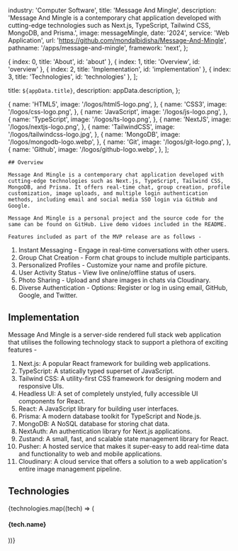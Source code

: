 
  industry: 'Computer Software',
  title: 'Message And Mingle',
  description: 'Message And Mingle is a contemporary chat application developed with cutting-edge technologies such as Next.js, TypeScript, Tailwind CSS, MongoDB, and Prisma.',
  image: messageMingle,
  date: '2024',
  service: 'Web Application',
  url: 'https://github.com/mondalbidisha/Message-And-Mingle',
  pathname: '/apps/message-and-mingle',
  framework: 'next',
};

  { index: 0, title: 'About', id: 'about' },
  { index: 1, title: 'Overview', id: 'overview' },
  { index: 2, title: 'Implementation', id: 'implementation' },
  { index: 3, title: 'Technologies', id: 'technologies' },
];

  title: `${appData.title}`,
  description: appData.description,
};

  {
    name: 'HTML5',
    image: '/logos/html5-logo.png',
  },
  {
    name: 'CSS3',
    image: '/logos/css-logo.png',
  },
  {
    name: 'JavaScript',
    image: '/logos/js-logo.png',
  },
  {
    name: 'TypeScript',
    image: '/logos/ts-logo.png',
  },
  {
    name: 'NextJS',
    image: '/logos/nextjs-logo.png',
  },
  {
    name: 'TailwindCSS',
    image: '/logos/tailwindcss-logo.jpg',
  },
  {
    name: 'MongoDB',
    image: '/logos/mongodb-logo.webp',
  },
  {
    name: 'Git',
    image: '/logos/git-logo.png',
  },
  {
    name: 'Github',
    image: '/logos/github-logo.webp',
  },
];

<Container>

<Border className="my-8" />

  <Section id="overview">

    ## Overview

    Message And Mingle is a contemporary chat application developed with cutting-edge technologies such as Next.js, TypeScript, Tailwind CSS, MongoDB, and Prisma. It offers real-time chat, group creation, profile customization, image uploads, and multiple login authentication methods, including email and social media SSO login via GitHub and Google.
    
    Message And Mingle is a personal project and the source code for the same can be found on GitHub. Live demo vidoes included in the README.
    
    Features included as part of the MVP release are as follows -

   1. Instant Messaging - Engage in real-time conversations with other users.
   2. Group Chat Creation - Form chat groups to include multiple participants.
   3. Personalized Profiles - Customize your name and profile picture.
   4. User Activity Status - View live online/offline status of users.
   5. Photo Sharing - Upload and share images in chats via Cloudinary.
   6. Diverse Authentication - Options: Register or log in using email, GitHub, Google, and Twitter.

  </Section>

<Border className="my-8" />

<Section id="implementation">

## Implementation

  Message And Mingle is a server-side rendered full stack web application that utilises the following technology stack to support a plethora of exciting features -

  1. Next.js: A popular React framework for building web applications.
  2. TypeScript: A statically typed superset of JavaScript.
  3. Tailwind CSS: A utility-first CSS framework for designing modern and responsive UIs.
  4. Headless UI: A set of completely unstyled, fully accessible UI components for React.
  5. React: A JavaScript library for building user interfaces.
  6. Prisma: A modern database toolkit for TypeScript and Node.js.
  7. MongoDB: A NoSQL database for storing chat data.
  8. NextAuth: An authentication library for Next.js applications.
  9. Zustand: A small, fast, and scalable state management library for React.
  10. Pusher: A hosted service that makes it super-easy to add real-time data and functionality to web and mobile applications.
  11. Cloudinary: A cloud service that offers a solution to a web application's entire image management pipeline.
  
<AppSolution href={appData.url}>
  
</AppSolution>

</Section>

<Border className="my-8" />

<Section id="technologies">

## Technologies

<FadeInStagger className="flex gap-4 mt-6 flex-wrap" faster once>
  {technologies.map((tech) => (
    <FadeIn key={tech.name}>
      <div className="mt-auto">
        <Image
          src={tech.image}
          className="object-contain rounded-md m-auto"
          alt=""
          height={64}
          width={64}
          style={{
            width: 64,
            height: 64,
          }}
        />
        <h4 className="text-sm font-semibold tracking-tight text-[#525df3] text-center bg-white rounded-full w-min px-2 m-2 mx-auto">{tech.name}</h4>
      </div>
    </FadeIn>
  ))}
</FadeInStagger>

</Section>

</Container>
